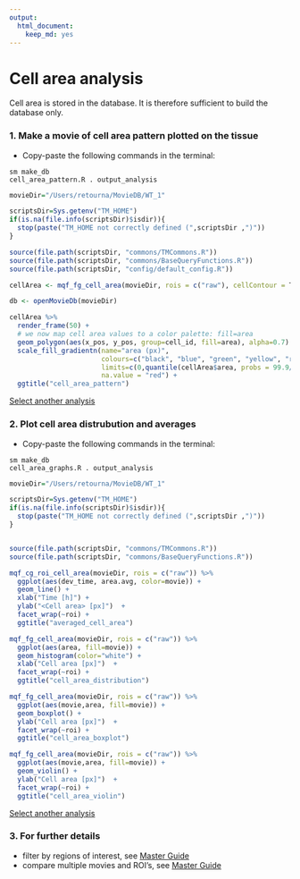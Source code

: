 ```yaml
---
output: 
  html_document: 
    keep_md: yes
---
```


# Cell area analysis

Cell area is stored in the database. It is therefore sufficient to build the database only.


### 1. Make a movie of cell area pattern plotted on the tissue

* Copy-paste the following commands in the terminal:

```
sm make_db 
cell_area_pattern.R . output_analysis
```

```r
movieDir="/Users/retourna/MovieDB/WT_1"

scriptsDir=Sys.getenv("TM_HOME")
if(is.na(file.info(scriptsDir)$isdir)){
  stop(paste("TM_HOME not correctly defined (",scriptsDir ,")"))
}

source(file.path(scriptsDir, "commons/TMCommons.R"))
source(file.path(scriptsDir, "commons/BaseQueryFunctions.R"))
source(file.path(scriptsDir, "config/default_config.R"))

cellArea <- mqf_fg_cell_area(movieDir, rois = c("raw"), cellContour = T)

db <- openMovieDb(movieDir)

cellArea %>%
  render_frame(50) + 
  # we now map cell area values to a color palette: fill=area
  geom_polygon(aes(x_pos, y_pos, group=cell_id, fill=area), alpha=0.7) + 
  scale_fill_gradientn(name="area (px)",
                       colours=c("black", "blue", "green", "yellow", "red"),
                       limits=c(0,quantile(cellArea$area, probs = 99.9/100)),
                       na.value = "red") +
  ggtitle("cell_area_pattern")


```

[Select another analysis](tm_qs_example_data.md)

### 2. Plot cell area distrubution and averages
* Copy-paste the following commands in the terminal:

```
sm make_db 
cell_area_graphs.R . output_analysis
```

```r


movieDir="/Users/retourna/MovieDB/WT_1"

scriptsDir=Sys.getenv("TM_HOME")
if(is.na(file.info(scriptsDir)$isdir)){
  stop(paste("TM_HOME not correctly defined (",scriptsDir ,")"))
}


source(file.path(scriptsDir, "commons/TMCommons.R"))
source(file.path(scriptsDir, "commons/BaseQueryFunctions.R"))

mqf_cg_roi_cell_area(movieDir, rois = c("raw")) %>% 
  ggplot(aes(dev_time, area.avg, color=movie)) +
  geom_line() +
  xlab("Time [h]") +
  ylab("<Cell area> [px]")  +
  facet_wrap(~roi) +
  ggtitle("averaged_cell_area")

mqf_fg_cell_area(movieDir, rois = c("raw")) %>%
  ggplot(aes(area, fill=movie)) +
  geom_histogram(color="white") +
  xlab("Cell area [px]")  +
  facet_wrap(~roi) +
  ggtitle("cell_area_distribution")

mqf_fg_cell_area(movieDir, rois = c("raw")) %>%
  ggplot(aes(movie,area, fill=movie)) +
  geom_boxplot() +
  ylab("Cell area [px]")  +
  facet_wrap(~roi) +
  ggtitle("cell_area_boxplot")

mqf_fg_cell_area(movieDir, rois = c("raw")) %>%
  ggplot(aes(movie,area, fill=movie)) +
  geom_violin() +
  ylab("Cell area [px]")  +
  facet_wrap(~roi) +
  ggtitle("cell_area_violin")
```

[Select another analysis](tm_qs_example_data.md)

### 3. For further details
* filter by regions of interest, see [Master Guide](https://mpicbg-scicomp.github.io/tissue_miner/tm_tutorial/R-tutorial.html#plot-the-color-coded-cell-area-pattern-in-the-whole_tissue-roi)
* compare multiple movies and ROI's, see [Master Guide](https://mpicbg-scicomp.github.io/tissue_miner/tm_tutorial/R-tutorial.html#comparing-averaged-quantities-between-movies-and-rois)
